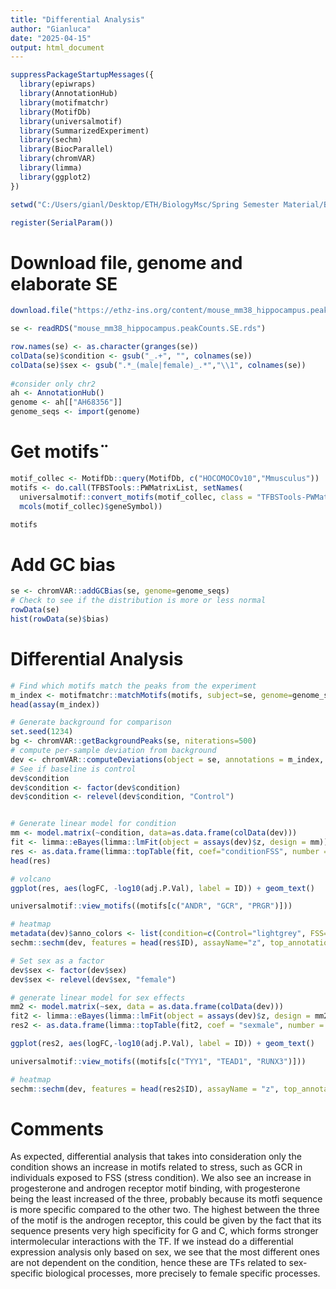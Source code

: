 ---
title: "Differential Analysis"
author: "Gianluca"
date: "2025-04-15"
output: html_document
---

```{r setup}
suppressPackageStartupMessages({
  library(epiwraps)
  library(AnnotationHub)
  library(motifmatchr)
  library(MotifDb)
  library(universalmotif)
  library(SummarizedExperiment)
  library(sechm)
  library(BiocParallel)
  library(chromVAR)
  library(limma)
  library(ggplot2)
})

setwd("C:/Users/gianl/Desktop/ETH/BiologyMsc/Spring Semester Material/BARGE/Assignments/week8")

register(SerialParam())
```
# Download file, genome and elaborate SE 
```{r data}
download.file("https://ethz-ins.org/content/mouse_mm38_hippocampus.peakCounts.SE.rds","mouse_mm38_hippocampus.peakCounts.SE.rds", mode = "wb")

se <- readRDS("mouse_mm38_hippocampus.peakCounts.SE.rds")

row.names(se) <- as.character(granges(se))
colData(se)$condition <- gsub("_.+", "", colnames(se))
colData(se)$sex <- gsub(".*_(male|female)_.*","\\1", colnames(se))
 
#consider only chr2
ah <- AnnotationHub()
genome <- ah[["AH68356"]]
genome_seqs <- import(genome)
```
# Get motifs¨
```{r}
motif_collec <- MotifDb::query(MotifDb, c("HOCOMOCOv10","Mmusculus"))
motifs <- do.call(TFBSTools::PWMatrixList, setNames(
  universalmotif::convert_motifs(motif_collec, class = "TFBSTools-PWMatrix"),
  mcols(motif_collec)$geneSymbol))

motifs
```

# Add GC bias
```{r}
se <- chromVAR::addGCBias(se, genome=genome_seqs)
# Check to see if the distribution is more or less normal
rowData(se)
hist(rowData(se)$bias)
```
# Differential Analysis
```{r diff analysis condition}
# Find which motifs match the peaks from the experiment
m_index <- motifmatchr::matchMotifs(motifs, subject=se, genome=genome_seqs)
head(assay(m_index))

# Generate background for comparison
set.seed(1234)
bg <- chromVAR::getBackgroundPeaks(se, niterations=500)
# compute per-sample deviation from background
dev <- chromVAR::computeDeviations(object = se, annotations = m_index, background_peaks = bg)
# See if baseline is control
dev$condition
dev$condition <- factor(dev$condition)
dev$condition <- relevel(dev$condition, "Control")


# Generate linear model for condition
mm <- model.matrix(~condition, data=as.data.frame(colData(dev)))
fit <- limma::eBayes(limma::lmFit(object = assays(dev)$z, design = mm))
res <- as.data.frame(limma::topTable(fit, coef="conditionFSS", number = Inf))
head(res)

# volcano
ggplot(res, aes(logFC, -log10(adj.P.Val), label = ID)) + geom_text()

universalmotif::view_motifs((motifs[c("ANDR", "GCR", "PRGR")]))

# heatmap
metadata(dev)$anno_colors <- list(condition=c(Control="lightgrey", FSS="darkred"))
sechm::sechm(dev, features = head(res$ID), assayName="z", top_annotation = c("condition", "sex"))
```

```{r diff analysis sex}
# Set sex as a factor
dev$sex <- factor(dev$sex)
dev$sex <- relevel(dev$sex, "female")

# generate linear model for sex effects
mm2 <- model.matrix(~sex, data = as.data.frame(colData(dev)))
fit2 <- limma::eBayes(limma::lmFit(object = assays(dev)$z, design = mm2))
res2 <- as.data.frame(limma::topTable(fit2, coef = "sexmale", number = Inf))

ggplot(res2, aes(logFC,-log10(adj.P.Val), label = ID)) + geom_text()

universalmotif::view_motifs((motifs[c("TYY1", "TEAD1", "RUNX3")]))

# heatmap
sechm::sechm(dev, features = head(res2$ID), assayName = "z", top_annotation = c("sex", "condition"))
```

# Comments
As expected, differential analysis that takes into consideration only the condition shows an increase in motifs related to stress, such as GCR in individuals exposed to FSS (stress condition). We also see an increase in progesterone and androgen receptor motif binding, with progesterone being the least increased of the three, probably because its motfi sequence is more specific compared to the other two. The highest between the three of the motif is the androgen receptor, this could be given by the fact that its sequence presents very high specificity for G and C, which forms stronger intermolecular interactions with the TF.
If we instead do a differential expression analysis only based on sex, we see that the most different ones are not dependent on the condition, hence these are TFs related to sex-specific biological processes, more precisely to female specific processes.

